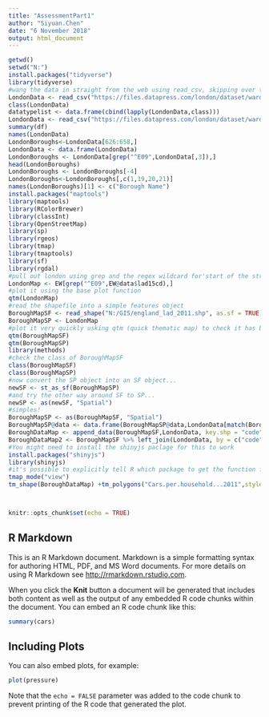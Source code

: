 ```yaml
---
title: "AssessmentPart1"
author: "Siyuan.Chen"
date: "6 November 2018"
output: html_document
---
```

```r
getwd()
setwd("N:")
install.packages("tidyverse")
library(tidyverse)
#wang the data in straight from the web using read_csv, skipping over the 'n/a' entries as you go...
LondonData <- read_csv("https://files.datapress.com/london/dataset/ward-profiles-and-atlas/2015-09-24T14:21:24/ward-profiles-excel-version.csv", na = "n/a")
class(LondonData)
datatypelist <- data.frame(cbind(lapply(LondonData,class)))
LondonData <- read_csv("https://files.datapress.com/london/dataset/ward-profiles-and-atlas/2015-09-24T14:21:24/ward-profiles-excel-version.csv")
summary(df)
names(LondonData)
LondonBoroughs<-LondonData[626:658,]
LondonData <- data.frame(LondonData)
LondonBoroughs <- LondonData[grep("^E09",LondonData[,3]),]
head(LondonBoroughs)
LondonBoroughs <- LondonBoroughs[-4]
LondonBoroughs<-LondonBoroughs[,c(1,19,20,21)]
names(LondonBoroughs)[1] <- c("Borough Name")
install.packages("maptools")
library(maptools)
library(RColorBrewer)
library(classInt)
library(OpenStreetMap)
library(sp)
library(rgeos)
library(tmap)
library(tmaptools)
library(sf)
library(rgdal)
#pull out london using grep and the regex wildcard for'start of the string' (^) to to look for the bit of the district code that relates to London (E09) from the 'lad15cd' column in the data slot of our spatial polygons dataframe
LondonMap <- EW[grep("^E09",EW@data$lad15cd),]
#plot it using the base plot function
qtm(LondonMap)
#read the shapefile into a simple features object
BoroughMapSF <- read_shape("N:/GIS/england_lad_2011.shp", as.sf = TRUE)
BoroughMapSP <- LondonMap
#plot it very quickly usking qtm (quick thematic map) to check it has been read in correctly
qtm(BoroughMapSF)
qtm(BoroughMapSP)
library(methods)
#check the class of BoroughMapSF
class(BoroughMapSF)
class(BoroughMapSP)
#now convert the SP object into an SF object...
newSF <- st_as_sf(BoroughMapSP)
#and try the other way around SF to SP...
newSP <- as(newSF, "Spatial")
#simples!
BoroughMapSP <- as(BoroughMapSF, "Spatial")
BoroughMapSP@data <- data.frame(BoroughMapSP@data,LondonData[match(BoroughMapSP@data[,"code"],LondonData[,"New.code"]),])
BoroughDataMap <- append_data(BoroughMapSF,LondonData, key.shp = "code", key.data = "New.code", ignore.duplicates = TRUE)
BoroughDataMap2 <- BoroughMapSF %>% left_join(LondonData, by = c("code" = "New.code"))
#You might need to install the shinyjs paclage for this to work
install.packages("shinyjs")
library(shinyjs)
#it's possible to explicitly tell R which package to get the function from with the :: operator...
tmap_mode("view")
tm_shape(BoroughDataMap) +tm_polygons("Cars.per.household...2011",style="jenks",palette="PuRd",midpoint=NA,title="Cars per household in London Boroughs,2011")




```

```r
knitr::opts_chunk$set(echo = TRUE)
```

## R Markdown

This is an R Markdown document. Markdown is a simple formatting syntax for authoring HTML, PDF, and MS Word documents. For more details on using R Markdown see <http://rmarkdown.rstudio.com>.

When you click the **Knit** button a document will be generated that includes both content as well as the output of any embedded R code chunks within the document. You can embed an R code chunk like this:

```r
summary(cars)
```

## Including Plots

You can also embed plots, for example:

```r
plot(pressure)
```

Note that the `echo = FALSE` parameter was added to the code chunk to prevent printing of the R code that generated the plot.
